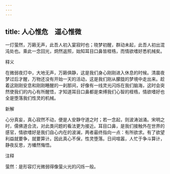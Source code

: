 ```yaml
---
---
---
```

title: 人心惟危　道心惟微
---



一灯萤然，万籁无声，此吾人初入宴寂时也；晓梦初醒，群动未起，此吾人初出混沌处也。乘此一念回光，炯然返照，始知耳目口鼻皆桎梏，而情欲嗜好悉机械矣。

释义

在微弱夜灯中，大地无声，万籁俱静，这是我们身心刚刚进入休息的时候。清晨夜梦过后才醒，万物还没有开始一天的活动，这是我们刚从朦胧的梦境中走出来。趁着这刚刚安息和刚刚睡醒的一刹那间，好像有一线灵光闪烁在我们脑海，这时会突然使我们的内心有所醒悟，才知道耳目口鼻都是束缚我们心智的桎梏，情欲嗜好也全是堕落我们性灵的机械。

新解

心分真妄，真心寂然不动，便是人安静守道之时；若一念起，则波涛汹涌。宋明之时，儒佛道合流，对此类问题的看法更为接近。耳目口鼻，是我们接触外在世界的感官，情欲嗜好是我们自心内在的波澜，两者最终指向一点：有所欲求。有了欲望利益就要争，就要算计。因此真心不保，性灵堕落。日间喧嚣，人忙于争斗算计，静夜反思，方幡然悔悟。

注释

萤然：是形容灯光微弱得像萤火光的闪烁一般。